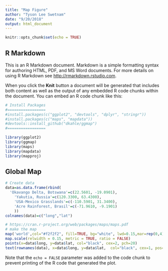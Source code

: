 ```yaml
---
title: "Map Figure"
author: "Tyson Lee Swetnam"
date: "9/20/2018"
output: html_document
---
```


```r
knitr::opts_chunk$set(echo = TRUE)
```

## R Markdown

This is an R Markdown document. Markdown is a simple formatting syntax for authoring HTML, PDF, and MS Word documents. For more details on using R Markdown see <http://rmarkdown.rstudio.com>.

When you click the **Knit** button a document will be generated that includes both content as well as the output of any embedded R code chunks within the document. You can embed an R code chunk like this:

```r
# Install Packages
#=================
#install.packages(c("ggplot2", "devtools", "dplyr", "stringr"))
#install.packages(c("maps", "mapdata"))
#devtools::install_github("dkahle/ggmap")
#=================
```

```r
library(ggplot2)
library(ggmap)
library(maps)
library(mapdata)
library(mapproj)
```

## Global Map

```r
# Create data
data=as.data.frame(rbind(
  'Okavango Delta, Botswana'=c(22.5601, -19.0901),
	'Yakutia, Russia'=c(120.3300, 63.4300),
	'USA-Mexico Grasslands'=c(-110.5901, 31.3400),
	'Acre Rainforest, Brasil'=c(-71.9610, -9.1901)
	))
colnames(data)=c("long","lat")

# https://cran.r-project.org/web/packages/maps/maps.pdf 
# make the map
map('world',col="#f2f2f2", fill=TRUE, bg="white", lwd=0.15,mar=rep(0,4),border=0, ylim=c(-70,80), resolution=0 )
map.scale(relwidth = 0.15, metric = TRUE, ratio = FALSE)
points(x=data$long, y=data$lat, col="black", cex=2, pch=20)
text(rownames(data), x=data$long, y=data$lat,  col="black", cex=1, pos=4)

```
Note that the `echo = FALSE` parameter was added to the code chunk to prevent printing of the R code that generated the plot.
